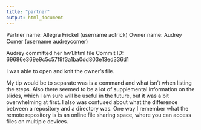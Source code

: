 ```yaml
---
title: "partner"
output: html_document
---
```


Partner name: Allegra Frickel (username acfrick)
Owner name: Audrey Comer (username audreycomer)

Audrey committed her hw1.html file
Commit ID: 69686e369e9c5c57f9f3a1ba0dd803e13ed336d1

I was able to open and knit the owner's file.

My tip would be to separate was is a command and what isn't when listing the steps. Also there seemed to be a lot of supplemental information on the slides, which I am sure will be useful in the future, but it was a bit overwhelming at first. I also was confused about what the difference between a repository and a directory was. One way I remember what the remote repository is is an online file sharing space, where you can access files on multiple devices.

